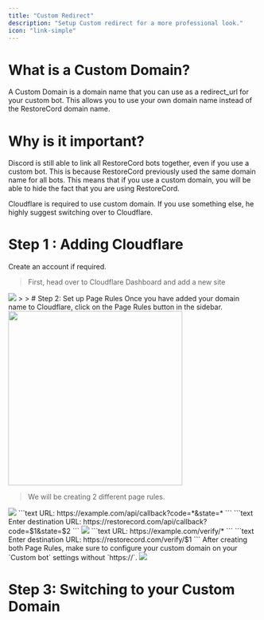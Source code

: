 ```yaml
---
title: "Custom Redirect"
description: "Setup Custom redirect for a more professional look."
icon: "link-simple"
---
```


# What is a Custom Domain?
A Custom Domain is a domain name that you can use as a redirect_url for your custom bot. This allows you to use your own domain name instead of the RestoreCord domain name.

# Why is it important?
Discord is still able to link all RestoreCord bots together, even if you use a custom bot. This is because RestoreCord previously used the same domain name for all bots. This means that if you use a custom domain, you will be able to hide the fact that you are using RestoreCord.

<Note>Cloudflare is required to use custom domain. If you use something else, he highly suggest switching over to Cloudflare.</Note>

# Step 1 : Adding Cloudflare
<Info>Create an account if required.</Info>
> First, head over to Cloudflare Dashboard and add a new site
<Frame>
  <img src="/images/cloudflare_add_site.gif" />
</Frame>
>
>
# Step 2: Set up Page Rules
Once you have added your domain name to Cloudflare, click on the Page Rules button in the sidebar.
<Frame>
  <img width="350" src="/images/cloudflare_page_rules.gif" />
</Frame>
 
> We will be creating 2 different page rules.

<Tabs>
  <Tab title="Redirect /api/callback">
    <Frame>
      <img src="/images/custom-redirect_1.png" />
    </Frame>
    ```text URL:
      https://example.com/api/callback?code=*&state=*
    ```
    ```text Enter destination URL:
      https://restorecord.com/api/callback?code=$1&state=$2
    ```
  </Tab>
  <Tab title="Redirect /verify">
    <Frame>
      <img src="/images/custom-redirect_2.png" />
    </Frame>
    ```text URL:
      https://example.com/verify/*
    ```
    ```text Enter destination URL:
      https://restorecord.com/verify/$1
    ```
  </Tab>
</Tabs>

<Check>
  After creating both Page Rules, make sure to configure your custom domain on your `Custom bot` settings without `https://`. 
  <Frame>
      <img src="/images/custom-redirect_3.png" />
  </Frame>
</Check>

# Step 3: Switching to your Custom Domain